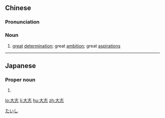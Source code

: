 ==Chinese==
{{zh-forms}}

===Pronunciation===
{{zh-pron
|m=dàzhì
|c=daai6 zi3
|mn=tāi-chì
|ma=y
|cat=n
}}

===Noun===
{{zh-noun}}

# {{lb|zh|literary}} [[great]] [[determination]]; great [[ambition]]; great [[aspiration]]s

----

==Japanese==
{{ja-kanjitab|大|志}}

===Proper noun===
{{ja-pos|proper|たいし}}

# {{given name|male|lang=ja}}

[[Category:Japanese male given names|たいし]]

[[lo:大志]]
[[li:大志]]
[[hu:大志]]
[[zh:大志]]